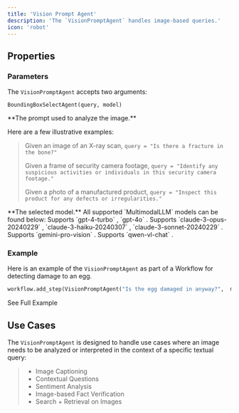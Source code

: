 ```yaml
---
title: 'Vision Prompt Agent'
description: 'The `VisionPromptAgent` handles image-based queries.'
icon: 'robot'
---
```


## Properties
### Parameters

The `VisionPromptAgent` accepts two arguments: 

```
BoundingBoxSelectAgent(query, model)
```

<ResponseField name="query" type="string" required>
**The prompt used to analyze the image.**

Here are a few illustrative examples: 
>
>Given an image of an X-ray scan, `query = "Is there a fracture in the bone?"`
>
>Given a frame of security camera footage, `query = "Identify any suspicious activities or individuals in this security camera footage."`
>
>Given a photo of a manufactured product, `query = "Inspect this product for any defects or irregularities."`

</ResponseField>

<ResponseField name="model" type="MultimodalLLM" required>
  **The selected model.** All supported `MultimodalLLM` models can be found below: 
  <Expandable title="Supported MultimodalLLMs">
    <ResponseField name="GPT4Vision()" type="MultimodalLLM (Default)">
      Supports `gpt-4-turbo` , `gpt-4o` .
    </ResponseField>
    <ResponseField name="Claude()" type="MultimodalLLM">
      Supports `claude-3-opus-20240229` , `claude-3-haiku-20240307` , `claude-3-sonnet-20240229` .
    </ResponseField>
    <ResponseField name="Gemini()" type="MultimodalLLM">
      Supports `gemini-pro-vision` .
    </ResponseField>
    <ResponseField name="QwenVL()" type="MultimodalLLM">
      Supports `qwen-vl-chat` .
    </ResponseField>

  </Expandable>
</ResponseField>

### Example
Here is an example of the `VisionPromptAgent` as part of a Workflow for detecting damage to an egg.

```python example.py
workflow.add_step(VisionPromptAgent("Is the egg damaged in anyway?",  model=GPT4Vision()))
```

<CardGroup cols={2}>
  <Card
    title="Egg Carton Example"
    icon="circle-info"
    href="https://overeasy.sh/docs/examples/egg-carton-example"
  >
    See Full Example
  </Card>
</CardGroup>

## Use Cases
The `VisionPromptAgent` is designed to handle use cases where an image needs to be analyzed or interpreted in the context of a specific textual query:

> - Image Captioning
> - Contextual Questions
> - Sentiment Analysis
> - Image-based Fact Verification
> - Search + Retrieval on Images
